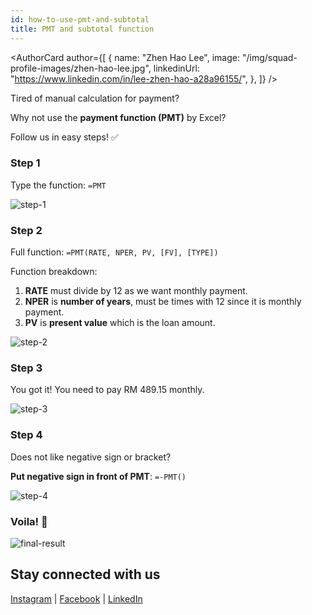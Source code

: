 ```yaml
---
id: how-to-use-pmt-and-subtotal
title: PMT and subtotal function
---
```



<AuthorCard
	author={[
		{
			name: "Zhen Hao Lee",
			image: "/img/squad-profile-images/zhen-hao-lee.jpg",
			linkedinUrl: "https://www.linkedin.com/in/lee-zhen-hao-a28a96155/",
		},
	]}
/>

Tired of manual calculation for payment?

Why not use the **payment function (PMT)** by Excel?

Follow us in easy steps! ✅

### Step 1

Type the function: `=PMT`

![step-1](./step-1.png)

### Step 2

Full function: `=PMT(RATE, NPER, PV, [FV], [TYPE])`

Function breakdown:

1. **RATE** must divide by 12 as we want monthly payment.
2. **NPER** is **number of years**, must be times with 12 since it is monthly payment.
3. **PV** is **present value** which is the loan amount.

![step-2](./step-2.png)

### Step 3

You got it! You need to pay RM 489.15 monthly.

![step-3](./step-3.png)

### Step 4

Does not like negative sign or bracket?

**Put negative sign in front of PMT**: `=-PMT()`

![step-4](./step-4.png)

### Voila! 🎊

![final-result](./final-result.png)

## Stay connected with us

[Instagram](https://www.instagram.com/microsoft_mws/) |
[Facebook](https://www.facebook.com/microsoft.mws) |
[LinkedIn](https://www.linkedin.com/company/mwsquad/)
